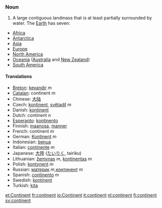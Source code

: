=== Noun ===
#A large contiguous landmass that is at least partially surrounded by water.  The [[Earth]] has seven:
*[[Africa]]
*[[Antarctica]]
*[[Asia]]
*[[Europe]]
*[[North America]]
*[[Oceania]] ([[Australia]] and [[New Zealand]])
*[[South America]]

====Translations====
*[[Breton]]: [[kevandir]] ''m''
*[[Catalan]]: continent ''m''
*Chinese: [[大陆]]
*Czech: [[kontinent]], [[světadíl]] ''m''
*Danish: [[kontinent]]
*Dutch: continent ''n''
*[[Esperanto]]: [[kontinento]]
*Finnish: [[maanosa]], [[manner]]
*French: continent ''m''
*German: [[Kontinent]] ''m''
*Indonesian: [[benua]]
*Italian: [[continente]] ''m''
*Japanese: [[大陸]] ([[たいりく]], tairiku)
*Lithuanian: [[žemynas]] ''m'', [[kontinentas]] ''m''
*Polish: [[kontynent]] ''m''
*Russian: [[материк]] ''m'',[[континент]] ''m'' 
*Spanish: [[continento]] ''m''
*Swedish: [[kontinent]] '' ''
*Turkish: [[kıta]]

[[et:Continent]]
[[fr:continent]]
[[io:Continent]]
[[it:continent]]
[[nl:continent]]
[[fi:continent]]
[[sv:continent]]